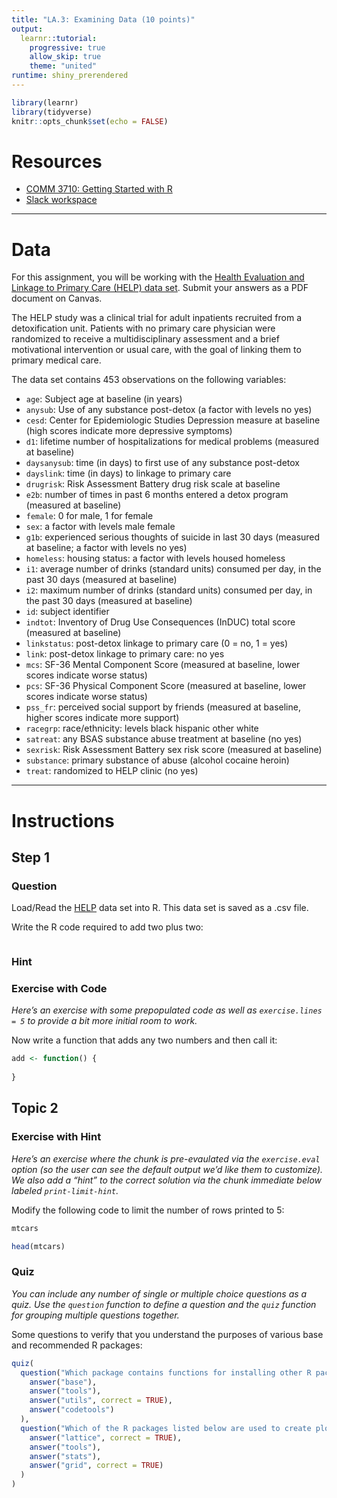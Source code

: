 ```yaml
---
title: "LA.3: Examining Data (10 points)"
output:
  learnr::tutorial:
    progressive: true
    allow_skip: true
    theme: "united"
runtime: shiny_prerendered
---
```


```r
library(learnr)
library(tidyverse)
knitr::opts_chunk$set(echo = FALSE)
```

# Resources
- [COMM 3710: Getting Started with R](https://sarakyeo.github.io/COMM-3710-bookdown/docs)
- [Slack workspace]()

---

# Data
For this assignment, you will be working with the [Health Evaluation and Linkage to Primary Care (HELP) data set](https://utah.instructure.com/files/108105219/download?download_frd=1). Submit your answers as a PDF document on Canvas.

The HELP study was a clinical trial for adult inpatients recruited from a detoxification unit. Patients with no primary care physician were randomized to receive a multidisciplinary assessment and a brief motivational intervention or usual care, with the goal of linking them to primary medical care.

The data set contains 453 observations on the following variables:

* `age`: Subject age at baseline (in years)
* `anysub`: Use of any substance post-detox (a factor with levels no yes)
* `cesd`: Center for Epidemiologic Studies Depression measure at baseline (high scores indicate more depressive symptoms)
* `d1`: lifetime number of hospitalizations for medical problems (measured at baseline)
* `daysanysub`: time (in days) to first use of any substance post-detox
* `dayslink`: time (in days) to linkage to primary care
* `drugrisk`: Risk Assessment Battery drug risk scale at baseline
* `e2b`: number of times in past 6 months entered a detox program (measured at baseline)
* `female`: 0 for male, 1 for female
* `sex`: a factor with levels male female
* `g1b`: experienced serious thoughts of suicide in last 30 days (measured at baseline; a factor with levels no yes)
* `homeless`: housing status: a factor with levels housed homeless
* `i1`: average number of drinks (standard units) consumed per day, in the past 30 days (measured at baseline)
* `i2`: maximum number of drinks (standard units) consumed per day, in the past 30 days (measured at baseline)
* `id`: subject identifier
* `indtot`: Inventory of Drug Use Consequences (InDUC) total score (measured at baseline)
* `linkstatus`: post-detox linkage to primary care (0 = no, 1 = yes)
* `link`: post-detox linkage to primary care: no yes
* `mcs`: SF-36 Mental Component Score (measured at baseline, lower scores indicate worse status)
* `pcs`: SF-36 Physical Component Score (measured at baseline, lower scores indicate worse status)
* `pss_fr`: perceived social support by friends (measured at baseline, higher scores indicate more support)
* `racegrp`: race/ethnicity: levels black hispanic other white
* `satreat`: any BSAS substance abuse treatment at baseline (no yes)
* `sexrisk`: Risk Assessment Battery sex risk score (measured at baseline)
* `substance`: primary substance of abuse (alcohol cocaine heroin)
* `treat`: randomized to HELP clinic (no yes)

---

# Instructions

## Step 1 {.tabset .tabset-fade}

### Question
Load/Read the [HELP]() data set into R. This data set is saved as a .csv file.

Write the R code required to add two plus two:

```r

```

### Hint



### Exercise with Code

*Here's an exercise with some prepopulated code as well as `exercise.lines = 5` to provide a bit more initial room to work.*

Now write a function that adds any two numbers and then call it:

```r
add <- function() {
  
}
```

## Topic 2

### Exercise with Hint

*Here's an exercise where the chunk is pre-evaulated via the `exercise.eval` option (so the user can see the default output we'd like them to customize). We also add a "hint" to the correct solution via the chunk immediate below labeled `print-limit-hint`.*

Modify the following code to limit the number of rows printed to 5:

```r
mtcars
```

```r
head(mtcars)
```

### Quiz

*You can include any number of single or multiple choice questions as a quiz. Use the `question` function to define a question and the `quiz` function for grouping multiple questions together.*

Some questions to verify that you understand the purposes of various base and recommended R packages:

```r
quiz(
  question("Which package contains functions for installing other R packages?",
    answer("base"),
    answer("tools"),
    answer("utils", correct = TRUE),
    answer("codetools")
  ),
  question("Which of the R packages listed below are used to create plots?",
    answer("lattice", correct = TRUE),
    answer("tools"),
    answer("stats"),
    answer("grid", correct = TRUE)
  )
)
```

